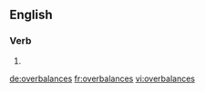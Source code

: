 ==English==

===Verb===
{{head|en}}

# {{en-third-person singular of|overbalance}}

[[de:overbalances]]
[[fr:overbalances]]
[[vi:overbalances]]